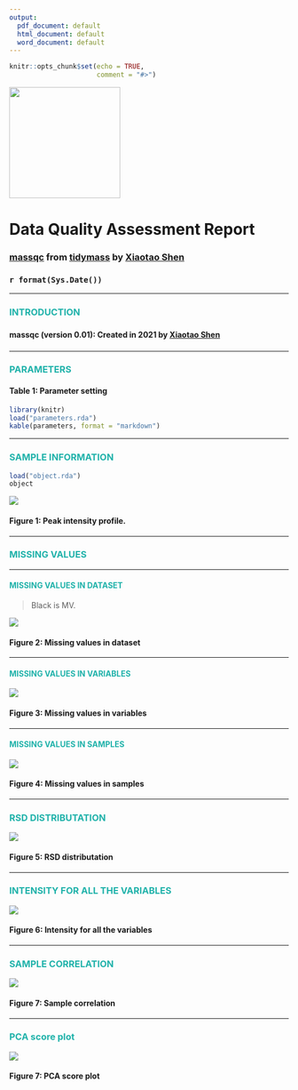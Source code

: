 ```yaml
---
output:
  pdf_document: default
  html_document: default
  word_document: default
---
```


```r
knitr::opts_chunk$set(echo = TRUE,
                      comment = "#>")
```

<img src="massqc_logo.png" alt="" style="width:200px">

<h1>**Data Quality Assessment Report**</h1>
<h3>[massqc](https://tidymass.github.io/massqc/) from [tidymass](https://tidymass.github.io/tidymass/) by [Xiaotao Shen](https://www.shenxt.info/)</h3>
<h3>`r format(Sys.Date())`</h3>

---

### **<font color = "lightseagreen">INTRODUCTION</font>**

<h4> <p style="line-height:1.5em;">**massqc (version 0.01)**: Created in 2021 by [Xiaotao Shen](https://www.shenxt.info/)</p> </h4>

---

### **<font color = "lightseagreen">PARAMETERS</font>**

#### **Table 1: Parameter setting**

```r
library(knitr)
load("parameters.rda")
kable(parameters, format = "markdown")
```

---

### **<font color = "lightseagreen">SAMPLE INFORMATION</font>**

```r
load("object.rda")
object
```


![](mz_rt_plot.png)

#### **Figure 1: Peak intensity profile.**

---

### **<font color = "lightseagreen">MISSING VALUES</font>**

---

#### **<font color = "lightseagreen">MISSING VALUES IN DATASET</font>**

> Black is MV.

![](mv_plot.png)

#### **Figure 2: Missing values in dataset**

---

#### **<font color = "lightseagreen">MISSING VALUES IN VARIABLES</font>**

![](variable_mv_plot.png)

#### **Figure 3: Missing values in variables**

---

#### **<font color = "lightseagreen">MISSING VALUES IN SAMPLES</font>**

![](sample_mv_plot.png)

#### **Figure 4: Missing values in samples**

---

### **<font color = "lightseagreen">RSD DISTRIBUTATION</font>**

![](rsd.png)

#### **Figure 5: RSD distributation**


---

### **<font color = "lightseagreen">INTENSITY FOR ALL THE VARIABLES</font>**

![](sample_box.png)

#### **Figure 6: Intensity for all the variables**


---

### **<font color = "lightseagreen">SAMPLE CORRELATION</font>**

![](sample_correlation.png)

#### **Figure 7: Sample correlation**

---

### **<font color = "lightseagreen">PCA score plot</font>**

![](pca.png)

#### **Figure 7: PCA score plot**

